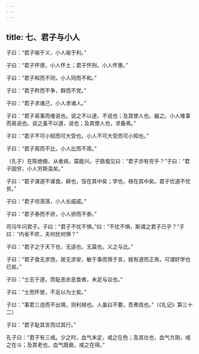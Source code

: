 ```yaml
---
---
---
```

title: 七、君子与小人
---




子曰：“君子喻于义，小人喻于利。”

子曰：“君子怀德，小人怀土；君子怀刑，小人怀惠。”

子曰：“君子和而不同，小人同而不和。”

子曰：“君子矜而不争，群而不党。”

子曰：“君子求诸己，小人求诸人。”

子曰：“君子易事而难说也。说之不以道，不说也；及其使人也，器之。小人难事而易说也。说之虽不以道，说也；及其使人也，求备焉。”

子曰：“君子不可小知而可大受也，小人不可大受而可小知也。”

子曰：“君子周而不比，小人比而不周。”

（孔子）在陈绝粮，从者病，莫能兴。子路愠见曰：“君子亦有穷乎？”子曰：“君子固穷，小人穷斯滥矣。”

子曰：“君子谋道不谋食。耕也，馁在其中矣；学也，禄在其中矣。君子忧道不忧贫。”

子曰：“君子坦荡荡，小人长戚戚。”

子曰：“君子泰而不骄，小人骄而不泰。”

司马牛问君子。子曰：“君子不忧不惧。”曰：“不忧不惧，斯谓之君子已乎？”子曰：“内省不疚，夫何忧何惧？”

子曰：“君子之于天下也，无适也，无莫也，义之与比。”

子曰：“君子食无求饱，居无求安，敏于事而慎于言，就有道而正焉，可谓好学也已矣。”

子曰：“士志于道，而耻恶衣恶食者，未足与议也。”

子曰：“士而怀居，不足以为士矣。”

子曰：“事君三违而不出境，则利禄也。人虽曰不要，吾弗信也。”（《礼记》第三十二）

子曰：“君子耻其言而过其行。”

孔子曰：“君子有三戒。少之时，血气未定，戒之在色；及其壮也，血气方刚，戒之在斗；及其老也，血气既衰，戒之在得。”